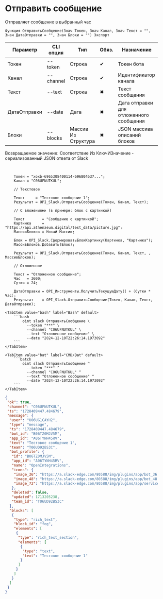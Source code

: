 ﻿---
sidebar_position: 1
---


# Отправить сообщение
 Отправляет сообщение в выбранный час



`Функция ОтправитьСообщение(Знач Токен, Знач Канал, Знач Текст = "", Знач ДатаОтправки = "", Знач Блоки = "") Экспорт`

  | Параметр | CLI опция | Тип | Обяз. | Назначение |
  |-|-|-|-|-|
  | Токен | --token | Строка | &#x2714; | Токен бота |
  | Канал | --channel | Строка | &#x2714; | Идентификатор канала |
  | Текст | --text | Строка | &#x2716; | Текст сообщения |
  | ДатаОтправки | --date | Дата | &#x2716; | Дата отправки для отложенного сообщения |
  | Блоки | --blocks | Массив Из Структура | &#x2716; | JSON массива описаний блоков |

  
  Возвращаемое значение:   Соответствие Из КлючИЗначение - сериализованный JSON ответа от Slack

<br/>




```bsl title="Пример использования для 1С:Предприятие/OneScript"
    Токен = "xoxb-6965308400114-696804637...";
    Канал = "C06UFNUTKUL";

    // Текстовое

    Текст     = "Тестовое сообщение 1";
    Результат = OPI_Slack.ОтправитьСообщение(Токен, Канал, Текст);

    // С вложениями (в примере: блок с картинкой)

    Текст        = "Сообщение с картинкой";
    Картинка     = "https://api.athenaeum.digital/test_data/picture.jpg";
    МассивБлоков = Новый Массив;

    Блок = OPI_Slack.СформироватьБлокКартинку(Картинка, "Картинка");
    МассивБлоков.Добавить(Блок);

    Результат = OPI_Slack.ОтправитьСообщение(Токен, Канал, Текст, , МассивБлоков);

    // Отложенное

    Текст = "Отложенное сообщение";
    Час   = 3600;
    Сутки = 24;

    ДатаОтправки = OPI_Инструменты.ПолучитьТекущуюДату() + (Сутки * Час);
    Результат    = OPI_Slack.ОтправитьСообщение(Токен, Канал, Текст, ДатаОтправки);
```
    

 <Tabs>
  
    <TabItem value="bash" label="Bash" default>
        ```bash
            oint slack ОтправитьСообщение \
              --token "***" \
              --channel "C06UFNUTKUL" \
              --text "Отложенное сообщение" \
              --date "2024-12-10T22:26:14.1973092"
        ```
    </TabItem>
  
    <TabItem value="bat" label="CMD/Bat" default>
        ```batch
            oint slack ОтправитьСообщение ^
              --token "***" ^
              --channel "C06UFNUTKUL" ^
              --text "Отложенное сообщение" ^
              --date "2024-12-10T22:26:14.1973092"
        ```
    </TabItem>
</Tabs>


```json title="Результат"
{
 "ok": true,
 "channel": "C06UFNUTKUL",
 "ts": "1728409447.484679",
 "message": {
  "user": "U06UG1CAYH2",
  "type": "message",
  "ts": "1728409447.484679",
  "bot_id": "B06TZ0MJV5M",
  "app_id": "A06TYNH45RV",
  "text": "Тестовое сообщение 1",
  "team": "T06UD92BS3C",
  "bot_profile": {
   "id": "B06TZ0MJV5M",
   "app_id": "A06TYNH45RV",
   "name": "OpenIntegrations",
   "icons": {
    "image_36": "https://a.slack-edge.com/80588/img/plugins/app/bot_36.png",
    "image_48": "https://a.slack-edge.com/80588/img/plugins/app/bot_48.png",
    "image_72": "https://a.slack-edge.com/80588/img/plugins/app/service_72.png"
   },
   "deleted": false,
   "updated": 1713205238,
   "team_id": "T06UD92BS3C"
  },
  "blocks": [
   {
    "type": "rich_text",
    "block_id": "fog",
    "elements": [
     {
      "type": "rich_text_section",
      "elements": [
       {
        "type": "text",
        "text": "Тестовое сообщение 1"
       }
      ]
     }
    ]
   }
  ]
 }
}
```
